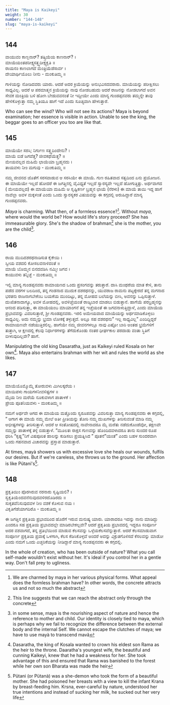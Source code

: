 ```yaml
---
title: "Maya is Kaikeyi"
weight: 30
number: "144-148"
slug: "maya-is-kaikeyi"
---
```


## 144

ವಾಯುವಂ ಕಾಣ್ಬನಾರ್? ತತ್ಕ್ರಿಯೆಯ ಕಾಣನಾರ್? ।  
ಮಾಯೆಯಂತಪರೀಕ್ಷ್ಯಸತ್ತ್ವದೀಕ್ಷ್ಯಕೃತಿ ॥  
ರಾಯನಂ ಕಾಣಲಾಗದೆ ಮಂತ್ರಿಯೆಡೆಸಾರ್ವ ।  
ದೇಯಾರ್ಥಿಯೊಲು ನೀನು - ಮಂಕುತಿಮ್ಮ ॥

ಗಾಳಿಯನ್ನು ನೋಡಿದವರು ಯಾರು. ಆದರೆ ಅದರ ಕ್ರಿಯೆಯನ್ನು ಅನುಭವಿಸದವರಾರು. ಮಾಯೆಯನ್ನು ಪರೀಕ್ಷಿಸಲು ಸಾಧ್ಯವಿಲ್ಲ. ಆದರೆ ಆ ಪರಮಾತ್ಮನ ಕ್ರಿಯೆಯನ್ನು ನಾವು ನೋಡಬಹುದು ಆದರೆ ರಾಜನನ್ನು ನೋಡಲಾಗದೆ ಅವನ ಸೇವಕ ಮಂತ್ರಿಯ ಬಳಿ ಹೋಗಿ ಬೇಡುವವನಂತೆ ನೀ ಇದ್ದೀಯೇ ಎಂದು ಮಾನ್ಯ ಗುಂಡಪ್ಪನವರು ತಮ್ಮನ್ನೇ ತಾವು ಹೇಳಿಕೊಳ್ಳುತ್ತಾ ನಮ್ಮ ಸ್ಥಿತಿಯೂ ಹಾಗೆ ಇದೆ ಎಂದು ಸೂಚ್ಯವಾಗಿ ಹೇಳುತ್ತಾರೆ.

Who can see the wind? Who will not see its actions? Maya is beyond examination; her essence is visible in action. Unable to see the king, the beggar goes to an officer you too are like that.

## 145

ಮಾಯೆಯೇ ಸರಸಿ; ನಿರ್ಗುಣ ಸತ್ತ್ವದಿಂದೇನು? ।  
ಮಾಯೆ ಬಿಡೆ ಜಗವೆತ್ತ? ಜೀವಕಥೆಯೆತ್ತ? ॥  
ಮೇಯವಲ್ಲದ ಮಹಿಮೆ ಛಾಯೆಯಾ ಬ್ರಹ್ಮನದು ।  
ತಾಯವಳು ನೀಂ ಮಗುವು - ಮಂಕುತಿಮ್ಮ ॥

ನಮ್ಮ ಜೀವನದ ಜೊತೆಗೆ ಸರಸವಾಡುವ ಆ ಸರಸಿಯೇ ಈ ಮಾಯೆ. ಗುಣ ರಹಿತವಾದ ಸತ್ವದಿಂದ ಏನು ಪ್ರಯೋಜನ. ಈ ಮಾಯೆಯೇ ಇಲ್ಲದೆ ಹೋದರೆ ಈ ಜಗತ್ತಿನಲ್ಲಿ ವೈವಿಧ್ಯತೆ ಇಲ್ಲದೆ ಸ್ವಾರಸ್ಯವೇ ಇಲ್ಲದೆ ಹೋಗುತ್ತಿತ್ತು. ಅರ್ಥವಾಗದ ( ಮೇಯವಲ್ಲದ) ಈ ಮಾಯೆಯಾ ಮಹಿಮೆ ಆ ಸೃಷ್ಟಿಕರ್ಣ ಬ್ರಹ್ಮನ ಛಾಯೆ (ನೆರಳು) ಈ ಮಾಯೆ ತಾಯಿ ಇದ್ದ ಹಾಗೆ ನಾವೆಲ್ಲಾ ಅವಳ ಮಕ್ಕಳಂತೆ ಎಂದು ಒಂದು ಸ್ವಾರಸ್ಯಕರ ವಿಷಯವನ್ನು ಈ ಕಗ್ಗದಲ್ಲಿ ಅರುಹಿದ್ದಾರೆ ಮಾನ್ಯ ಗುಂಡಪ್ಪನವರು.

_Maya_ is charming. What then, of a formless essence?[^52]. Without _maya_, where would the world be? How would life's story proceed? She has immeasurable glory. She's the shadow of brahman[^53] she is the mother, you are the child[^54].

## 146

ರಾಯ ಮುದಿದಶರಥನಾಡಿಸುತ ಕೈಕೇಯಿ ।  
ಸ್ವೀಯ ವಶದಲಿ ಕೋಸಲವನಾಳಿದಂತೆ ॥  
ಮಾಯೆ ಬೊಮ್ಮನ ಬಿನದವಡಿಸಿ ನಮ್ಮೀ ಜಗವ ।  
ಕಾಯುವಳು ತನ್ನಿಚ್ಛೆ - ಮಂಕುತಿಮ್ಮ ॥

ಇಲ್ಲಿ ಮಾನ್ಯ ಗುಂಡಪ್ಪನವರು ರಾಮಾಯಣದ ಒಂದು ಪ್ರಸಂಗವನ್ನು ತರುತ್ತಾರೆ. ದಾಸಿ ಮಂಥರೆಯ ಮಾತ ಕೇಳಿ, ತಾನು ಪಡೆದ ವರಗಳ ಬಲದಿಂದ, ತನ್ನ ಗಂಡನಾದ ಮುದುಕ ದಶರಥನನ್ನು, ಯುವರಾಜ ರಾಮನು ಪಟ್ಟಕ್ಕೇರದೆ ತನ್ನ ಮಗನಾದ ಭರತನು ರಾಜನಾಗಬೇಕೆಂಬ ಬಯಕೆಯ ಮುಂದಿಟ್ಟು, ತನ್ನ ಮೋಹದ ಬಲೆಯನ್ನು ಬೀಸಿ, ಅವನನ್ನು ಒಪ್ಪಿಸುತ್ತಾಳೆ. ದುಃಖಿತನಾದಾಗ್ಯೂ, ಅವಳ ಮೋಹದಲ್ಲಿ, ಅವಳಿಚ್ಚೆಯಂತೆ ರಾಜ್ಯಬಾರ ಮಾಡಲು ಬಿಡುತ್ತಾನೆ. ಹಾಗೆಯೆ ಪರಬ್ರಹ್ಮನನ್ನು ಆನಂದ ಪಡಿಸುತ್ತಾ, ಈ ಮಾಯೆಯಂಬ ಮಾಯಾಂಗನೆ ತನ್ನ ಇಚ್ಚೆಯಂತೆ ಈ ಜಗವನಾಳುತ್ತಿದ್ದಾಳೆ, ಎಂದು ಮಾಯೆಯ ಪ್ರಭಾವವನ್ನು ವಿವರಿಸುತ್ತಾರೆ, ಶ್ರೀ ಗುಂಡಪ್ಪನವರು. ಇರಲಿ ಅಮೇಯವಾದ ಮಾಯೆಯನ್ನು ಅರ್ಥಮಾಡಿಕೊಳ್ಳಲು ಸಾಧ್ಯವಿಲ್ಲ. ಅದು ನಮ್ಮನ್ನು ಭ್ರಮಾ ಲೋಕಕ್ಕೆ ತಳ್ಳುತ್ತದೆ. ಅಲ್ಲೂ ಸಹ ದಶರಥನು” ಇಲ್ಲ ಸಾಧ್ಯವಿಲ್ಲ” ಎಂದಿದ್ದಿದ್ದರೆ ರಾಮಾಯಣವೇ ನಡೆಯುತ್ತಿರಲಿಲ್ಲ. ಹಾಗೆಯೇ ನಮ್ಮ ಜೀವನಗಳಲ್ಲೂ ನಾವು ಎಷ್ಟೋ ಬಾರಿ ಅಂತಹ ಭ್ರಮೆಗಳಿಗೆ ತುತ್ತಾಗಿ, ಆ ಕ್ಷಣದಲ್ಲಿ ಕೆಲವು ನಿರ್ಧಾರಗಳನ್ನು ತೆಗೆದುಕೊಂಡು ನಂತರ ಧೀರ್ಘಕಾಲ ಪರದಾಡು ವಂತಾ ಸ್ಥಿತಿಗೆ ಬೀಳುವುದಿಲ್ಲವೇ? ಹಾಗೆ.

Manipulating the old king Dasaratha, just as Kaikeyi ruled Kosala on her own[^55]. Maya also entertains brahman with her wit and rules the world as she likes.

## 147

ಮಾಯೆಯೊಮ್ಮೊಮ್ಮೆ ತೋರುವಳು ಮಿಗಿಲಕ್ಕರೆಯ ।  
ಮಾಯಿಪಳು ಗಾಯಗಳನೀವಳಿಷ್ಟಗಳ ॥  
ಮೈಯ ನೀಂ ಮರೆಯೆ ನೂಕುವಳಾಗ ಪಾತಾಳಕೆ ।  
ಪ್ರೇಯ ಪೂತನಿಯವಳು - ಮಂಕುತಿಮ್ಮ ॥

ನಮಗೆ ಅರ್ಥವೇ ಆಗದ ಈ ಮಾಯೆಯ ಮತ್ತೊಂದು ಸ್ವರೂಪವನ್ನು ವಿವರಿಸುತ್ತಾ ಮಾನ್ಯ ಗುಂಡಪ್ಪನವರು ಈ ಕಗ್ಗದಲ್ಲಿ, ” ಆಗಾಗ ಈ ಮಾಯೆ ನಮ್ಮ ಮೇಲೆ ಅತೀ ಪ್ರೀತಿಯನ್ನು ತೋರಿ ನಮ್ಮ ದುಃಖಗಳನ್ನು ತೀರಿಸುವಂತೆ ಮಾಡಿ ನಮ್ಮ ಅಭೀಷ್ಟಗಳನ್ನು ತೀರಿಸುತ್ತಾಳೆ. ಆದರೆ ಆ ಸಂತೋಷದಲ್ಲಿ ನಾವೇನಾದರೂ ಮೈ ಮರೆತು ನಡೆದುಕೊಂಡೆವೋ, ತಕ್ಷಣವೇ ನಮ್ಮನ್ನು ಪಾತಾಳಕ್ಕೆ ತಳ್ಳಿ ಬಿಡುತ್ತಾಳೆ. “ಮೂಲತಃ ರಾಕ್ಷಸ ಗುಣವನ್ನು ಹೊಂದಿದವಳಾದರೂ ತಾನು ಸುಂದರ ರೂಪ ಧರಿಸಿ “ಕೃಷ್ಣ”ನಿಗೆ ವಿಷಪೂರಿತ ಹಾಲನ್ನು ಕುಡಿಸಲು ಪ್ರಯತ್ನಿಸಿದ ” ಪೂತನೆ”ಯಂತೆ” ಎಂದು ಬಹಳ ಸುಂದರವಾಗಿ ಒಂದು ಗಹನವಾದ ವಿಚಾರವನ್ನು ಪ್ರಸ್ತಾಪ ಮಾಡುತ್ತಾರೆ.

At times, mayà showers us with excessive love she heals our wounds, fulfils our desires. But if we're careless, she throws us to the ground. Her affection is like Pütani's[^56].

## 148

ಪ್ರಕೃತಿಯಿಂ ಪೊರಗಿರುವ ನರನಾರು ಸೃಷ್ಟಿಯಲಿ? ।  
ಸ್ವಕೃತಿಯೆಂದವನೆನುವುದವಳಿರದೊಡಿರದು ॥  
ಸುಕೃತವೆನಿಸುವುದವಳ ನೀಂ ವಶಕೆ ಕೊಳುವ ನಯ ।  
ವಿಕೃತಿಗೆಡೆಯಾಗದಿರೊ - ಮಂಕುತಿಮ್ಮ ॥

ಈ ಜಗತ್ತಿನ ಪ್ರಕೃತಿಯ ಪ್ರಭಾವದಿಂದ ಹೊರೆಗೆ ಇರುವ ಮನುಷ್ಯ ಯಾರು. ಯಾರಾದರೂ ಇದನ್ನು ನಾನು ಮಾಡಿದ್ದು ಎಂದರೂ ಸಹ ಪ್ರಕೃತಿಯ ಪ್ರಭಾವದಲ್ಲೇ ಮಾಡಿರಬೇಕಲ್ಲವೇ? ಆದರೆ ಪ್ರಕೃತಿಯ ಪ್ರಭಾವದಲ್ಲಿ ಇದ್ದರೂ ಸಂಪೂರ್ಣ ಅದರ ವಶವಾಗದೆ, ತನ್ನ ಪ್ರತಿಭೆಯಿಂದ ಮಾಡುವ ಕೆಲಸವನ್ನು ಒಳ್ಳೆಯಕೆಲಸವೆನ್ನುತ್ತಾರೆ. ಆದರೆ ಕೆಲಸಮಾಡುವಾಗ ಸಂಪೂರ್ಣ ಪ್ರಕೃತಿಯ ಪ್ರವಾಕ್ಕೆ ಒಳಗಾಗಿ, ಕೆಲಸ ಕೆಡಿಸಿಕೊಳ್ಳದೆ ಅಂದರೆ ಅದನ್ನು ವಿಕ್ರುತಗೊಳಿಸದೆ ಕೆಸಲವನ್ನು ಮಾಡೋ ಎಂದು ನಮಗೆ ಒಂದು ಎಚ್ಚರಿಕೆಯನ್ನು ನೀಡಿದ್ದಾರೆ ಮಾನ್ಯ ಗುಂಡಪ್ಪನವರು ಈ ಕಗ್ಗದಲ್ಲಿ.

In the whole of creation, who has been outside of nature? What you call self-made wouldn't exist without her. It's ideal if you control her in a gentle way. Don't fall prey to ugliness.

[^52]:
    We are charmed by maya in her various physical forms. What appeal does the formless brahman have? In other words, the concrete attracts us and not so much the
    abstract

[^53]: This line suggests that we can reach the abstract only through the concrete
[^54]: in some sense, maya is the nourishing aspect of nature and hence the reference to mother and child. Our identity is closely tied to maya, which is perhaps why we fail to recognize the difference between the external body and the internal Self. We cannot escape the clutches of maya; we have to use mayà to transcend mavã
[^55]: Dasaratha, the king of Kosala wanted to crown his eldest son Rama as the heir to the throne. Daaratha's youngest wife, the beautiful and cunning Kaikeyi, knew that he had a weakness for her. She took advantage of this and ensured that Rama was banished to the forest while her own son Bharata was made the heir
[^56]: Pütani (or Pütanà) was a she-demon who took the form of a beautiful mother. She had poisoned her breasts with a view to kill the infant Krana by breast-feeding him. Krsna, ever-careful by nature, understood her true intentions and instead of sucking her milk, he sucked out her very life
